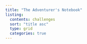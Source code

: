 ```yaml
---
title: "The Adventurer's Notebook"
listing:
  contents: challenges
  sort: "title asc"
  type: grid
  categories: true
---
```

